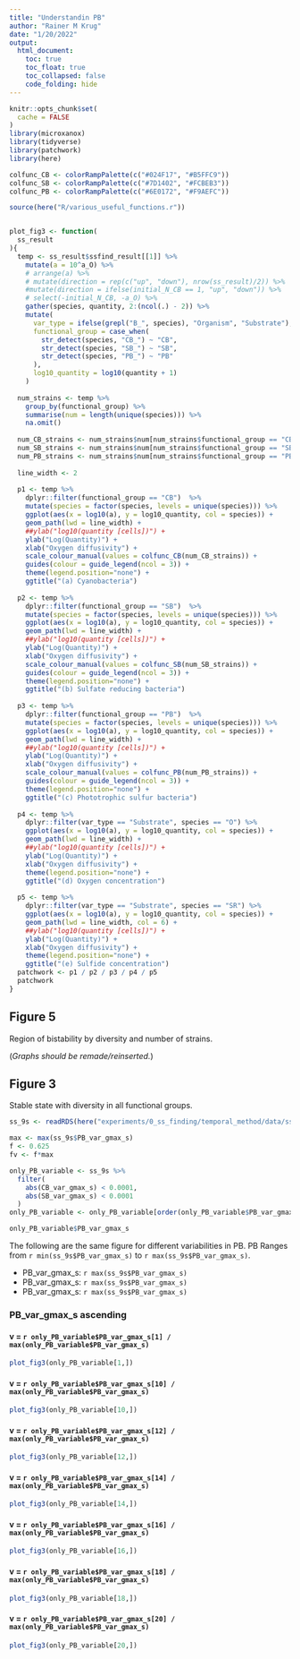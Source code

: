 ```yaml
---
title: "Understandin PB"
author: "Rainer M Krug"
date: "1/20/2022"
output: 
  html_document:
    toc: true
    toc_float: true
    toc_collapsed: false
    code_folding: hide
---
```


```r
knitr::opts_chunk$set(
  cache = FALSE
)
library(microxanox)
library(tidyverse)
library(patchwork)
library(here)

colfunc_CB <- colorRampPalette(c("#024F17", "#B5FFC9"))
colfunc_SB <- colorRampPalette(c("#7D1402", "#FCBEB3"))
colfunc_PB <- colorRampPalette(c("#6E0172", "#F9AEFC"))

source(here("R/various_useful_functions.r"))


plot_fig3 <- function(
  ss_result
){
  temp <- ss_result$ssfind_result[[1]] %>%
    mutate(a = 10^a_O) %>%
    # arrange(a) %>%
    # mutate(direction = rep(c("up", "down"), nrow(ss_result)/2)) %>%
    #mutate(direction = ifelse(initial_N_CB == 1, "up", "down")) %>%
    # select(-initial_N_CB, -a_O) %>%
    gather(species, quantity, 2:(ncol(.) - 2)) %>%
    mutate(
      var_type = ifelse(grepl("B_", species), "Organism", "Substrate"),
      functional_group = case_when(
        str_detect(species, "CB_") ~ "CB",
        str_detect(species, "SB_") ~ "SB",
        str_detect(species, "PB_") ~ "PB"
      ),
      log10_quantity = log10(quantity + 1)
    )
  
  num_strains <- temp %>%
    group_by(functional_group) %>%
    summarise(num = length(unique(species))) %>%
    na.omit()
  
  num_CB_strains <- num_strains$num[num_strains$functional_group == "CB"]
  num_SB_strains <- num_strains$num[num_strains$functional_group == "SB"]
  num_PB_strains <- num_strains$num[num_strains$functional_group == "PB"]
  
  line_width <- 2
  
  p1 <- temp %>%
    dplyr::filter(functional_group == "CB")  %>%
    mutate(species = factor(species, levels = unique(species))) %>%
    ggplot(aes(x = log10(a), y = log10_quantity, col = species)) +
    geom_path(lwd = line_width) +
    ##ylab("log10(quantity [cells])") +
    ylab("Log(Quantity)") +
    xlab("Oxygen diffusivity") +
    scale_colour_manual(values = colfunc_CB(num_CB_strains)) +
    guides(colour = guide_legend(ncol = 3)) +
    theme(legend.position="none") +
    ggtitle("(a) Cyanobacteria")
  
  p2 <- temp %>%
    dplyr::filter(functional_group == "SB")  %>%
    mutate(species = factor(species, levels = unique(species))) %>%
    ggplot(aes(x = log10(a), y = log10_quantity, col = species)) +
    geom_path(lwd = line_width) +
    ##ylab("log10(quantity [cells])") +
    ylab("Log(Quantity)") +
    xlab("Oxygen diffusivity") +
    scale_colour_manual(values = colfunc_SB(num_SB_strains)) +
    guides(colour = guide_legend(ncol = 3)) +
    theme(legend.position="none") +
    ggtitle("(b) Sulfate reducing bacteria")
  
  p3 <- temp %>%
    dplyr::filter(functional_group == "PB")  %>%
    mutate(species = factor(species, levels = unique(species))) %>%
    ggplot(aes(x = log10(a), y = log10_quantity, col = species)) +
    geom_path(lwd = line_width) +
    ##ylab("log10(quantity [cells])") +
    ylab("Log(Quantity)") +
    xlab("Oxygen diffusivity") +
    scale_colour_manual(values = colfunc_PB(num_PB_strains)) +
    guides(colour = guide_legend(ncol = 3)) +
    theme(legend.position="none") +
    ggtitle("(c) Phototrophic sulfur bacteria")
  
  p4 <- temp %>%
    dplyr::filter(var_type == "Substrate", species == "O") %>%
    ggplot(aes(x = log10(a), y = log10_quantity, col = species)) +
    geom_path(lwd = line_width) +
    ##ylab("log10(quantity [cells])") +
    ylab("Log(Quantity)") +
    xlab("Oxygen diffusivity") +
    theme(legend.position="none") +
    ggtitle("(d) Oxygen concentration")
  
  p5 <- temp %>%
    dplyr::filter(var_type == "Substrate", species == "SR") %>%
    ggplot(aes(x = log10(a), y = log10_quantity, col = species)) +
    geom_path(lwd = line_width, col = 6) +
    ##ylab("log10(quantity [cells])") +
    ylab("Log(Quantity)") +
    xlab("Oxygen diffusivity") +
    theme(legend.position="none") +
    ggtitle("(e) Sulfide concentration")
  patchwork <- p1 / p2 / p3 / p4 / p5
  patchwork
}
```

## Figure 5

Region of bistability by diversity and number of strains.

(*Graphs should be remade/reinserted.*)

## Figure 3
Stable state with diversity in all functional groups.

```r
ss_9s <- readRDS(here("experiments/0_ss_finding/temporal_method/data/ss_data_9strains_waittime1e+06_event_definition_2.RDS"))

max <- max(ss_9s$PB_var_gmax_s)
f <- 0.625
fv <- f*max

only_PB_variable <- ss_9s %>%
  filter(
    abs(CB_var_gmax_s) < 0.0001,
    abs(SB_var_gmax_s) < 0.0001
  )
only_PB_variable <- only_PB_variable[order(only_PB_variable$PB_var_gmax_s), ]

only_PB_variable$PB_var_gmax_s
```

The following are the same figure for different variabilities in PB. PB Ranges from `r min(ss_9s$PB_var_gmax_s)` to `r max(ss_9s$PB_var_gmax_s)`.

- PB_var_gmax_s: `r max(ss_9s$PB_var_gmax_s)`
- PB_var_gmax_s: `r max(ss_9s$PB_var_gmax_s)`
- PB_var_gmax_s: `r max(ss_9s$PB_var_gmax_s)`

### PB_var_gmax_s ascending
#### v = `r only_PB_variable$PB_var_gmax_s[1] / max(only_PB_variable$PB_var_gmax_s)`

```r
plot_fig3(only_PB_variable[1,])
```

#### v = `r only_PB_variable$PB_var_gmax_s[10] / max(only_PB_variable$PB_var_gmax_s)`

```r
plot_fig3(only_PB_variable[10,])
```


#### v = `r only_PB_variable$PB_var_gmax_s[12] / max(only_PB_variable$PB_var_gmax_s)`

```r
plot_fig3(only_PB_variable[12,])
```

#### v = `r only_PB_variable$PB_var_gmax_s[14] / max(only_PB_variable$PB_var_gmax_s)`

```r
plot_fig3(only_PB_variable[14,])
```

#### v = `r only_PB_variable$PB_var_gmax_s[16] / max(only_PB_variable$PB_var_gmax_s)`

```r
plot_fig3(only_PB_variable[16,])
```

#### v = `r only_PB_variable$PB_var_gmax_s[18] / max(only_PB_variable$PB_var_gmax_s)`

```r
plot_fig3(only_PB_variable[18,])
```

#### v = `r only_PB_variable$PB_var_gmax_s[20] / max(only_PB_variable$PB_var_gmax_s)`

```r
plot_fig3(only_PB_variable[20,])
```
